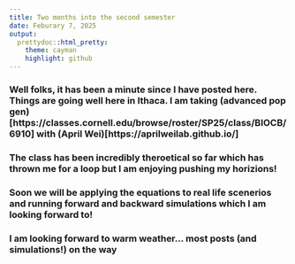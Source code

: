 ```yaml
---
title: Two months into the second semester
date: Feburary 7, 2025
output: 
  prettydoc::html_pretty:
    theme: cayman
    highlight: github
---
```


### Well folks, it has been a minute since I have posted here. Things are going well here in Ithaca. I am taking (advanced pop gen)[https://classes.cornell.edu/browse/roster/SP25/class/BIOCB/6910] with (April Wei)[https://aprilweilab.github.io/]

### The class has been incredibly theroetical so far which has thrown me for a loop but I am enjoying pushing my horizions!

### Soon we will be applying the equations to real life scenerios and running forward and backward simulations which I am looking forward to!

### I am looking forward to warm weather... most posts (and simulations!) on the way
